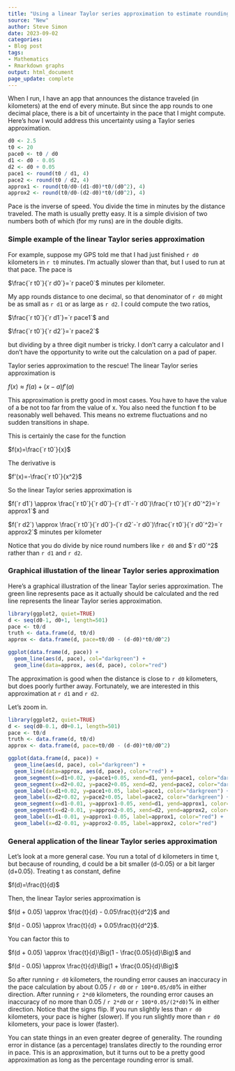 ```yaml
---
title: "Using a linear Taylor series approximation to estimate rounding error"
source: "New"
author: Steve Simon
date: 2023-09-02
categories:
- Blog post
tags:
- Mathematics
- Rmarkdown graphs
output: html_document
page_update: complete
---
```


When I run, I have an app that announces the distance traveled (in kilometers) at the end of every minute. But since the app rounds to one decimal place, there is a bit of uncertainty in the pace that I might compute. Here's how I would address this uncertainty using a Taylor series approximation.

<!---more--->

```r
d0 <- 2.5
t0 <- 20
pace0 <- t0 / d0
d1 <- d0 - 0.05
d2 <- d0 + 0.05
pace1 <- round(t0 / d1, 4)
pace2 <- round(t0 / d2, 4)
approx1 <- round(t0/d0-(d1-d0)*t0/(d0^2), 4)
approx2 <- round(t0/d0-(d2-d0)*t0/(d0^2), 4)
```

Pace is the inverse of speed. You divide the time in minutes by the distance traveled. The math is usually pretty easy. It is a simple division of two numbers both of which (for my runs) are in the double digits.

### Simple example of the linear Taylor series approximation

For example, suppose my GPS told me that I had just finished `r d0` kilometers in `r t0` minutes. I'm actually slower than that, but I used to run at that pace. The pace is 

$\frac{`r t0`}{`r d0`}=`r pace0`$ minutes per kilometer.

My app rounds distance to one decimal, so that denominator of `r d0` might be as small as `r d1` or as large as `r d2`. I could compute the two ratios,

$\frac{`r t0`}{`r d1`}=`r pace1`$ and

$\frac{`r t0`}{`r d2`}=`r pace2`$

but dividing by a three digit number is tricky. I don't carry a calculator and I don't have the opportunity to write out the calculation on a pad of paper.

Taylor series approximation to the rescue! The linear Taylor series approximation is

$f(x) \approx f(a)+(x-a)f'(a)$

This approximation is pretty good in most cases. You have to have the value of a be not too far from the value of x. You also need the function f to be reasonably well behaved. This means no extreme fluctuations and no sudden transitions in shape.

This is certainly the case for the function 

$f(x)=\frac{`r t0`}{x}$

The derivative is 

$f'(x)=-\frac{`r t0`}{x^2}$

So the linear Taylor series approximation is

$f(`r d1`) \approx \frac{`r t0`}{`r d0`}-(`r d1`-`r d0`)\frac{`r t0`}{`r d0`^2}=`r approx1`$ and

$f(`r d2`) \approx \frac{`r t0`}{`r d0`}-(`r d2`-`r d0`)\frac{`r t0`}{`r d0`^2}=`r approx2`$ minutes per kilometer

Notice that you do divide by nice round numbers like `r d0` and $`r d0`^2$ rather than `r d1` and `r d2`.

### Graphical illustation of the linear Taylor series approximation

Here's a graphical illustration of the linear Taylor series approximation. The green line represents pace as it actually should be calculated and the red line represents the linear Taylor series approximation.

```r
library(ggplot2, quiet=TRUE)
d <- seq(d0-1, d0+1, length=501)
pace <- t0/d
truth <- data.frame(d, t0/d)
approx <- data.frame(d, pace=t0/d0 - (d-d0)*t0/d0^2)

ggplot(data.frame(d, pace)) +
  geom_line(aes(d, pace), col="darkgreen") +
  geom_line(data=approx, aes(d, pace), color="red")
```

The approximation is good when the distance is close to `r d0` kilometers, but does poorly further away. Fortunately, we are interested in this approximation at `r d1` and `r d2`.

Let's zoom in.

```r
library(ggplot2, quiet=TRUE)
d <- seq(d0-0.1, d0+0.1, length=501)
pace <- t0/d
truth <- data.frame(d, t0/d)
approx <- data.frame(d, pace=t0/d0 - (d-d0)*t0/d0^2)

ggplot(data.frame(d, pace)) +
  geom_line(aes(d, pace), col="darkgreen") +
  geom_line(data=approx, aes(d, pace), color="red") +
  geom_segment(x=d1+0.02, y=pace1+0.05, xend=d1, yend=pace1, color="darkgreen") +
  geom_segment(x=d2+0.02, y=pace2+0.05, xend=d2, yend=pace2, color="darkgreen") +
  geom_label(x=d1+0.02, y=pace1+0.05, label=pace1, color="darkgreen") +
  geom_label(x=d2+0.02, y=pace2+0.05, label=pace2, color="darkgreen") +
  geom_segment(x=d1-0.01, y=approx1-0.05, xend=d1, yend=approx1, color="red") +
  geom_segment(x=d2-0.01, y=approx2-0.05, xend=d2, yend=approx2, color="red") +
  geom_label(x=d1-0.01, y=approx1-0.05, label=approx1, color="red") +
  geom_label(x=d2-0.01, y=approx2-0.05, label=approx2, color="red")
```

### General application of the linear Taylor series approximation

Let's look at a more general case. You run a total of d kilometers in time t, but because of rounding, d could be a bit smaller (d-0.05) or a bit larger (d+0.05). Treating t as constant, define

$f(d)=\frac{t}{d}$

Then, the linear Taylor series approximation is

$f(d + 0.05) \approx \frac{t}{d} - 0.05\frac{t}{d^2}$ and

$f(d - 0.05) \approx \frac{t}{d} + 0.05\frac{t}{d^2}$.

You can factor this to

$f(d + 0.05) \approx \frac{t}{d}\Big(1 - \frac{0.05}{d}\Big)$ and

$f(d - 0.05) \approx \frac{t}{d}\Big(1 + \frac{0.05}{d}\Big)$

So after running `r d0` kilometers, the rounding error causes an inaccuracy in the pace calculation by about 0.05 / `r d0` or `r 100*0.05/d0`% in either direction. After running `r 2*d0` kilometers, the rounding error causes an inaccuracy of no more than 0.05 / `r 2*d0` or `r 100*0.05/(2*d0)`% in either direction. Notice that the signs flip. If you run slightly less than `r d0` kilometers, your pace is higher (slower). If you run slightly more than `r d0` kilometers, your pace is lower (faster). 

You can state things in an even greater degree of generality. The rounding error in distance (as a percentage) translates directly to the rounding error in pace. This is an approximation, but it turns out to be a pretty good approximation as long as the percentage rounding error is small.